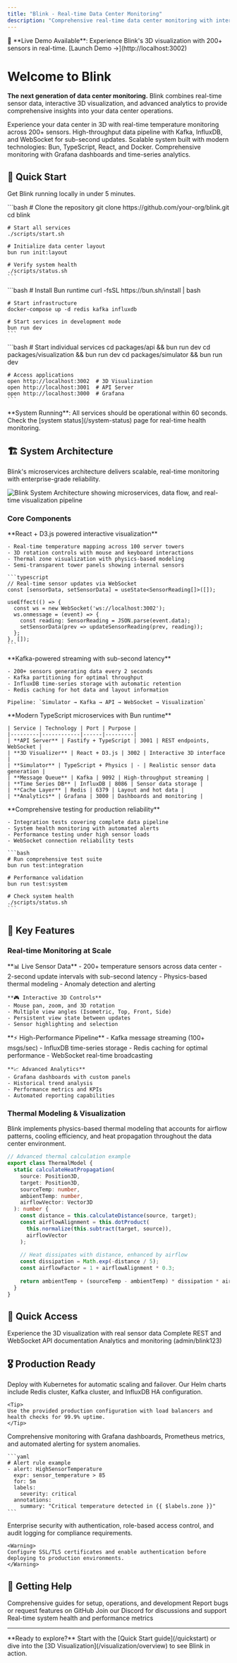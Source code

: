 ```yaml
---
title: "Blink - Real-time Data Center Monitoring"
description: "Comprehensive real-time data center monitoring with interactive 3D visualization, streaming analytics, and advanced thermal modeling."
---
```


<banner>
🚀 **Live Demo Available**: Experience Blink's 3D visualization with 200+ sensors in real-time. [Launch Demo →](http://localhost:3002)
</banner>

# Welcome to Blink

**The next generation of data center monitoring.** Blink combines real-time sensor data, interactive 3D visualization, and advanced analytics to provide comprehensive insights into your data center operations.

<CardGroup cols={2}>
  <Card
    title="🎯 Interactive 3D Visualization"
    icon="cube"
    href="/visualization/overview"
  >
    Experience your data center in 3D with real-time temperature monitoring across 200+ sensors.
  </Card>
  <Card
    title="⚡ Real-time Streaming"
    icon="bolt"
    href="/architecture/data-pipeline"
  >
    High-throughput data pipeline with Kafka, InfluxDB, and WebSocket for sub-second updates.
  </Card>
  <Card
    title="🏗️ Microservices Architecture"
    icon="cubes-stacked"
    href="/architecture/overview"
  >
    Scalable system built with modern technologies: Bun, TypeScript, React, and Docker.
  </Card>
  <Card
    title="📊 Advanced Analytics"
    icon="chart-line"
    href="/data/grafana-dashboards"
  >
    Comprehensive monitoring with Grafana dashboards and time-series analytics.
  </Card>
</CardGroup>

## 🚀 Quick Start

Get Blink running locally in under 5 minutes.

<Tabs>
  <Tab title="Docker Compose">
    ```bash
    # Clone the repository
    git clone https://github.com/your-org/blink.git
    cd blink

    # Start all services
    ./scripts/start.sh

    # Initialize data center layout
    bun run init:layout

    # Verify system health
    ./scripts/status.sh
    ```
  </Tab>
  
  <Tab title="Development">
    ```bash
    # Install Bun runtime
    curl -fsSL https://bun.sh/install | bash

    # Start infrastructure
    docker-compose up -d redis kafka influxdb

    # Start services in development mode
    bun run dev
    ```
  </Tab>
  
  <Tab title="Manual Setup">
    ```bash
    # Start individual services
    cd packages/api && bun run dev
    cd packages/visualization && bun run dev
    cd packages/simulator && bun run dev

    # Access applications
    open http://localhost:3002  # 3D Visualization
    open http://localhost:3001  # API Server
    open http://localhost:3000  # Grafana
    ```
  </Tab>
</Tabs>

<Check>
**System Running**: All services should be operational within 60 seconds. Check the [system status](/system-status) page for real-time health monitoring.
</Check>

## 🏗️ System Architecture

Blink's microservices architecture delivers scalable, real-time monitoring with enterprise-grade reliability.

<Frame>
  <img
    src="/images/architecture-diagram.png"
    alt="Blink System Architecture showing microservices, data flow, and real-time visualization pipeline"
  />
</Frame>

### Core Components

<AccordionGroup>
  <Accordion title="🎮 3D Visualization Engine" icon="cube">
    **React + D3.js powered interactive visualization**
    
    - Real-time temperature mapping across 100 server towers
    - 3D rotation controls with mouse and keyboard interactions
    - Thermal zone visualization with physics-based modeling
    - Semi-transparent tower panels showing internal sensors
    
    ```typescript
    // Real-time sensor updates via WebSocket
    const [sensorData, setSensorData] = useState<SensorReading[]>([]);
    
    useEffect(() => {
      const ws = new WebSocket('ws://localhost:3002');
      ws.onmessage = (event) => {
        const reading: SensorReading = JSON.parse(event.data);
        setSensorData(prev => updateSensorReading(prev, reading));
      };
    }, []);
    ```
  </Accordion>
  
  <Accordion title="⚡ Real-time Data Pipeline" icon="stream">
    **Kafka-powered streaming with sub-second latency**
    
    - 200+ sensors generating data every 2 seconds
    - Kafka partitioning for optimal throughput
    - InfluxDB time-series storage with automatic retention
    - Redis caching for hot data and layout information
    
    Pipeline: `Simulator → Kafka → API → WebSocket → Visualization`
  </Accordion>
  
  <Accordion title="🔧 Microservices Stack" icon="cubes-stacked">
    **Modern TypeScript microservices with Bun runtime**
    
    | Service | Technology | Port | Purpose |
    |---------|------------|------|---------|
    | **API Server** | Fastify + TypeScript | 3001 | REST endpoints, WebSocket |
    | **3D Visualizer** | React + D3.js | 3002 | Interactive 3D interface |
    | **Simulator** | TypeScript + Physics | - | Realistic sensor data generation |
    | **Message Queue** | Kafka | 9092 | High-throughput streaming |
    | **Time Series DB** | InfluxDB | 8086 | Sensor data storage |
    | **Cache Layer** | Redis | 6379 | Layout and hot data |
    | **Analytics** | Grafana | 3000 | Dashboards and monitoring |
  </Accordion>
  
  <Accordion title="🧪 Testing & Validation" icon="flask">
    **Comprehensive testing for production reliability**
    
    - Integration tests covering complete data pipeline
    - System health monitoring with automated alerts
    - Performance testing under high sensor loads
    - WebSocket connection reliability tests
    
    ```bash
    # Run comprehensive test suite
    bun run test:integration
    
    # Performance validation
    bun run test:system
    
    # Check system health
    ./scripts/status.sh
    ```
  </Accordion>
</AccordionGroup>

## 🎯 Key Features

### Real-time Monitoring at Scale

<Columns cols={2}>
  <div>
    **📊 Live Sensor Data**
    - 200+ temperature sensors across data center
    - 2-second update intervals with sub-second latency
    - Physics-based thermal modeling
    - Anomaly detection and alerting
    
    **🎮 Interactive 3D Controls**
    - Mouse pan, zoom, and 3D rotation
    - Multiple view angles (Isometric, Top, Front, Side)
    - Persistent view state between updates
    - Sensor highlighting and selection
  </div>
  
  <div>
    **⚡ High-Performance Pipeline**
    - Kafka message streaming (100+ msgs/sec)
    - InfluxDB time-series storage
    - Redis caching for optimal performance
    - WebSocket real-time broadcasting
    
    **📈 Advanced Analytics**
    - Grafana dashboards with custom panels
    - Historical trend analysis
    - Performance metrics and KPIs
    - Automated reporting capabilities
  </div>
</Columns>

### Thermal Modeling & Visualization

<Info>
Blink implements physics-based thermal modeling that accounts for airflow patterns, cooling efficiency, and heat propagation throughout the data center environment.
</Info>

```typescript
// Advanced thermal calculation example
export class ThermalModel {
  static calculateHeatPropagation(
    source: Position3D,
    target: Position3D,
    sourceTemp: number,
    ambientTemp: number,
    airflowVector: Vector3D
  ): number {
    const distance = this.calculateDistance(source, target);
    const airflowAlignment = this.dotProduct(
      this.normalize(this.subtract(target, source)),
      airflowVector
    );
    
    // Heat dissipates with distance, enhanced by airflow
    const dissipation = Math.exp(-distance / 5);
    const airflowFactor = 1 + airflowAlignment * 0.3;
    
    return ambientTemp + (sourceTemp - ambientTemp) * dissipation * airflowFactor;
  }
}
```

## 🔗 Quick Access

<CardGroup cols={3}>
  <Card
    title="Live Demo"
    icon="play"
    href="http://localhost:3002"
    color="#00D9FF"
  >
    Experience the 3D visualization with real sensor data
  </Card>
  <Card
    title="API Reference"
    icon="code"
    href="/api-reference/introduction"
    color="#4FC3F7"
  >
    Complete REST and WebSocket API documentation
  </Card>
  <Card
    title="Grafana Dashboards"
    icon="chart-line"
    href="http://localhost:3000"
    color="#FF6B35"
  >
    Analytics and monitoring (admin/blink123)
  </Card>
</CardGroup>

## 🎖️ Production Ready

<Steps>
  <Step title="High Availability Setup">
    Deploy with Kubernetes for automatic scaling and failover. Our Helm charts include Redis cluster, Kafka cluster, and InfluxDB HA configuration.
    
    <Tip>
    Use the provided production configuration with load balancers and health checks for 99.9% uptime.
    </Tip>
  </Step>
  
  <Step title="Monitoring & Alerting">
    Comprehensive monitoring with Grafana dashboards, Prometheus metrics, and automated alerting for system anomalies.
    
    ```yaml
    # Alert rule example
    - alert: HighSensorTemperature
      expr: sensor_temperature > 85
      for: 5m
      labels:
        severity: critical
      annotations:
        summary: "Critical temperature detected in {{ $labels.zone }}"
    ```
  </Step>
  
  <Step title="Security & Compliance">
    Enterprise security with authentication, role-based access control, and audit logging for compliance requirements.
    
    <Warning>
    Configure SSL/TLS certificates and enable authentication before deploying to production environments.
    </Warning>
  </Step>
</Steps>

## 🤝 Getting Help

<CardGroup cols={2}>
  <Card
    title="📚 Documentation"
    icon="book"
    href="/architecture/overview"
  >
    Comprehensive guides for setup, operations, and development
  </Card>
  <Card
    title="🐛 Issues & Support"
    icon="bug"
    href="https://github.com/your-org/blink/issues"
  >
    Report bugs or request features on GitHub
  </Card>
  <Card
    title="💬 Community"
    icon="discord"
    href="https://discord.gg/blink"
  >
    Join our Discord for discussions and support
  </Card>
  <Card
    title="📊 System Status"
    icon="circle-check"
    href="/system-status"
  >
    Real-time system health and performance metrics
  </Card>
</CardGroup>

---

<Note>
**Ready to explore?** Start with the [Quick Start guide](/quickstart) or dive into the [3D Visualization](/visualization/overview) to see Blink in action.
</Note>
